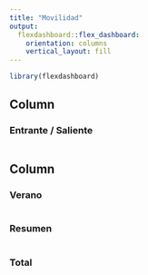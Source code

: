 ---
title: "Movilidad"
output: 
  flexdashboard::flex_dashboard:
    orientation: columns
    vertical_layout: fill
---

```{r setup, include=FALSE}
library(flexdashboard)
```

Column {data-width=500}
-----------------------------------------------------------------------

### Entrante / Saliente

```{r}

```

Column {data-width=500}
-----------------------------------------------------------------------

### Verano

```{r}

```

### Resumen

```{r}

```


### Total

```{r}

```





